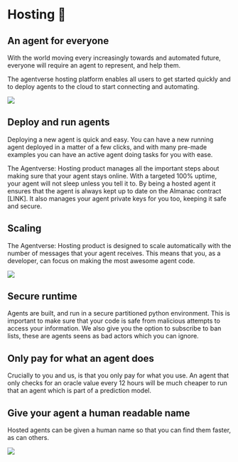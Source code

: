 # Hosting 🏨

## An agent for everyone

With the world moving every increasingly towards and automated future, everyone will require an agent to represent, and help them.

The agentverse hosting platform enables all users to get started quickly and to deploy agents to the cloud to start connecting and automating.

![](../../../src/images/missing.jpeg)

## Deploy and run agents

Deploying a new agent is quick and easy. You can have a new running agent deployed in a matter of a few clicks, and with many pre-made examples you can have an active agent doing tasks for you with ease.

The Agentverse: Hosting product manages all the important steps about making sure that your agent stays online. With a targeted 100% uptime, your agent will not sleep unless you tell it to. By being a hosted agent it ensures that the agent is always kept up to date on the Almanac contract [LINK]. It also manages your agent private keys for you too, keeping it safe and secure.


## Scaling

The Agentverse: Hosting product is designed to scale automatically with the number of messages that your agent receives. This means that you, as a developer, can focus on making the most awesome agent code.

![](../../../src/images/missing.jpeg)

## Secure runtime

Agents are built, and run in a secure partitioned python environment. This is important to make sure that your code is safe from malicious attempts to access your information. We also give you the option to subscribe to ban lists, these are agents seens as bad actors which you can ignore.

## Only pay for what an agent does

Crucially to you and us, is that you only pay for what you use. An agent that only checks for an oracle value every 12 hours will be much cheaper to run that an agent which is part of a prediction model.

## Give your agent a human readable name

Hosted agents can be given a human name so that you can find them faster, as can others.


![](../../../src/images/missing.jpeg)